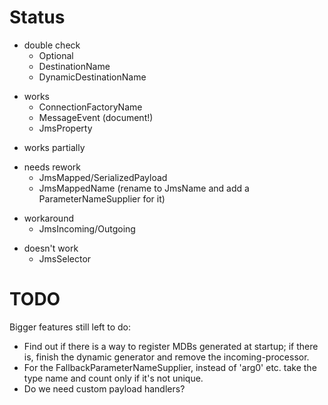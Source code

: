 = Status =

* double check
** Optional
** DestinationName
** DynamicDestinationName

* works
** ConnectionFactoryName
** MessageEvent (document!)
** JmsProperty

* works partially

* needs rework
** JmsMapped/SerializedPayload
** JmsMappedName (rename to JmsName and add a ParameterNameSupplier for it)

* workaround
** JmsIncoming/Outgoing

* doesn't work
** JmsSelector

= TODO =
Bigger features still left to do:
*Find out if there is a way to register MDBs generated at startup; if there is, finish the dynamic generator and remove the incoming-processor.
*For the FallbackParameterNameSupplier, instead of 'arg0' etc. take the type name and count only if it's not unique.
*Do we need custom payload handlers?
